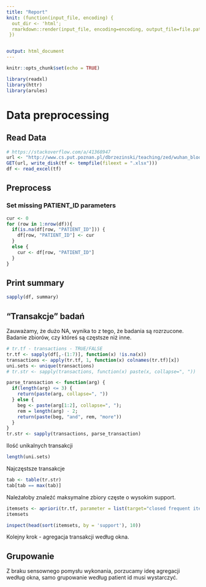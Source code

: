 ```yaml
---
title: "Report"
knit: (function(input_file, encoding) {
  out_dir <- 'html';
  rmarkdown::render(input_file, encoding=encoding, output_file=file.path(dirname(input_file), out_dir, 'index.html'))
 })


output: html_document
---
```


```r
knitr::opts_chunk$set(echo = TRUE)
```

```r
library(readxl)
library(httr)
library(arules)
```
# Data preprocessing
## Read Data
```r
# https://stackoverflow.com/a/41368947
url <- "http://www.cs.put.poznan.pl/dbrzezinski/teaching/zed/wuhan_blood_sample_data_Jan_Feb_2020.xlsx"
GET(url, write_disk(tf <- tempfile(fileext = ".xlsx")))
df <- read_excel(tf)
```

## Preprocess
### Set missing PATIENT_ID parameters
```r
cur <- 0
for (row in 1:nrow(df)){
  if(is.na(df[row, "PATIENT_ID"])) {
    df[row, "PATIENT_ID"] <- cur
  }
  else {
    cur <- df[row, "PATIENT_ID"]
  }
}
```

## Print summary
```r
sapply(df, summary)
```

## "Transakcje" badań
Zauważamy, że dużo NA, wynika to z tego, że badania są rozrzucone.
Badanie zbiorów, czy któreś są częstsze niż inne.
```r
# tr.tf - transactions - TRUE/FALSE
tr.tf <- sapply(df[,-(1:7)], function(x) !is.na(x))
transactions <- apply(tr.tf, 1, function(x) colnames(tr.tf)[x])
uni.sets <- unique(transactions)
# tr.str <- sapply(transactions, function(x) paste(x, collapse=", "))
```

```r
parse_transaction <- function(arg) {
  if(length(arg) <= 3) {
    return(paste(arg, collapse=", "))
  } else {
    beg <- paste(arg[1:2], collapse=", ");
    rem = length(arg) - 2;
    return(paste(beg, "and", rem, "more"))
  }
}
tr.str <- sapply(transactions, parse_transaction)
```

Ilość unikalnych transakcji
```r
length(uni.sets)
```

Najczęstsze transakcje
```r
tab <- table(tr.str)
tab[tab == max(tab)]
```

Należałoby znaleźć maksymalne zbiory częste o wysokim support.  

```r
itemsets <- apriori(tr.tf, parameter = list(target="closed frequent itemsets", support=.1, minlen=1, maxlen=30, maxtime=60))
itemsets
```

```r
inspect(head(sort(itemsets, by = 'support'), 10))
```

Kolejny krok - agregacja transakcji według okna. 

## Grupowanie
Z braku sensownego pomysłu wykonania, porzucamy ideę agregacji według okna, samo grupowanie według patient id musi wystarczyć.
```r
```